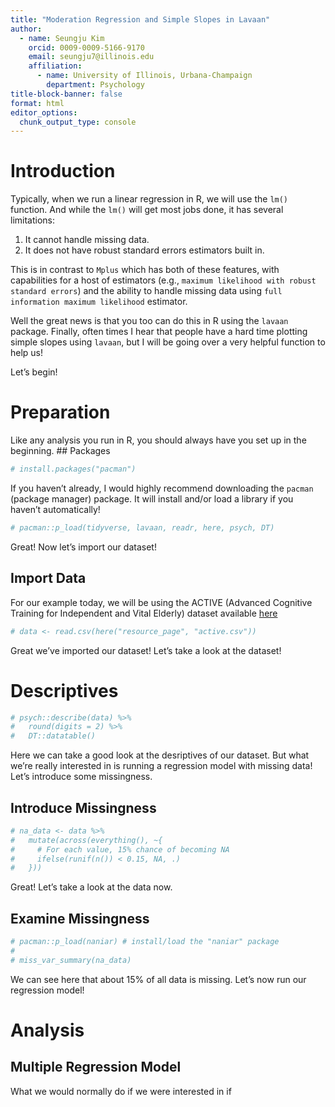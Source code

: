 ```yaml
---
title: "Moderation Regression and Simple Slopes in Lavaan"
author:
  - name: Seungju Kim
    orcid: 0009-0009-5166-9170
    email: seungju7@illinois.edu
    affiliation: 
      - name: University of Illinois, Urbana-Champaign
        department: Psychology
title-block-banner: false
format: html
editor_options: 
  chunk_output_type: console
---
```


# Introduction
Typically, when we run a linear regression in R, we will use the `lm()` function. And while the `lm()` will get most jobs done, it has several limitations:

1.   It cannot handle missing data.
2.   It does not have robust standard errors estimators built in. 

This is in contrast to `Mplus` which has both of these features, with capabilities for a host of estimators (e.g., `maximum likelihood with robust standard errors`) and the ability to handle missing data using `full information maximum likelihood` estimator. 

Well the great news is that you too can do this in R using the `lavaan` package. Finally, often times I hear that people have a hard time plotting simple slopes using `lavaan`, but I will be going over a very helpful function to help us! 

Let's begin! 

# Preparation
Like any analysis you run in R, you should always have you set up in the beginning. 
## Packages
```r
# install.packages("pacman")
```

If you haven't already, I would highly recommend downloading the `pacman` (package manager) package. It will install and/or load a library if you haven't automatically! 

```r
# pacman::p_load(tidyverse, lavaan, readr, here, psych, DT)
```

Great! Now let's import our dataset! 

## Import Data

For our example today, we will be using the ACTIVE (Advanced Cognitive Training for Independent and Vital Elderly) dataset available [here](https://advstats.psychstat.org/data/example.php)

```r
# data <- read.csv(here("resource_page", "active.csv"))
```

Great we've imported our dataset! Let's take a look at the dataset!

# Descriptives
```r
# psych::describe(data) %>%
#   round(digits = 2) %>%
#   DT::datatable()
```

Here we can take a good look at the desriptives of our dataset. But what we're really interested in is running a regression model with missing data! Let's introduce some missingness. 

## Introduce Missingness
```r
# na_data <- data %>%
#   mutate(across(everything(), ~{
#     # For each value, 15% chance of becoming NA
#     ifelse(runif(n()) < 0.15, NA, .)
#   }))
```

Great! Let's take a look at the data now. 

## Examine Missingness
```r
# pacman::p_load(naniar) # install/load the "naniar" package
# 
# miss_var_summary(na_data)
```

We can see here that about 15% of all data is missing. Let's now run our regression model!

# Analysis
## Multiple Regression Model

What we would normally do if we were interested in if 
```r

```

